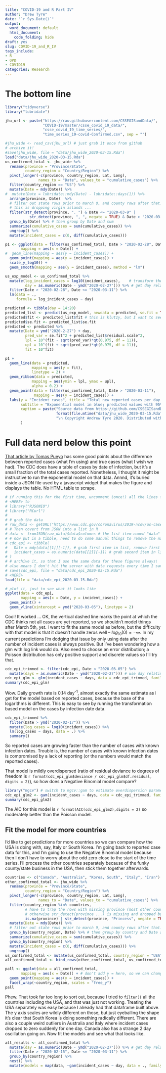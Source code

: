 ```yaml
---
title: "COVID-19 and R Part IV"
author: "Drew Tyre"
date: "`r Sys.Date()`"
output:
  word_document: default
  html_document:
    code_folding: hide
draft: yes
slug: COVID-19_and_R_IV
tags_include:
- R
- OPD
- COVID19
categories: Research
---
```



# The bottom line

```r
library("tidyverse")
library("lubridate")

jhu_url <- paste("https://raw.githubusercontent.com/CSSEGISandData/", 
                 "COVID-19/master/csse_covid_19_data/", 
                 "csse_covid_19_time_series/", 
                 "time_series_19-covid-Confirmed.csv", sep = "")

#jhu_wide <- read_csv(jhu_url) # just grab it once from github
# archive it! 
#save(jhu_wide, file = "data/jhu_wide_2020-03-15.Rda")
load("data/jhu_wide_2020-03-15.Rda")
us_confirmed_total <- jhu_wide %>% 
  rename(province = "Province/State", 
         country_region = "Country/Region") %>% 
  pivot_longer(-c(province, country_region, Lat, Long), 
               names_to = "Date", values_to = "cumulative_cases") %>% 
  filter(country_region == "US") %>% 
  mutate(Date = mdy(Date)) %>% 
#  mutate(Date = lubridate::mdy(Date) - lubridate::days(1)) %>% 
  arrange(province, Date)  %>% 
  # filter out state rows prior to march 8, and county rows after that. 
  # this is dropping virgin islands ... 
  filter(str_detect(province, ", ") & Date <= "2020-03-9" |
           str_detect(province, ", ", negate = TRUE) & Date > "2020-03-9") %>% 
  group_by(Date) %>% # then group by Date and sum
  summarize(cumulative_cases = sum(cumulative_cases)) %>% 
  ungroup() %>% 
  mutate(incident_cases = c(0, diff(cumulative_cases)))

p1 <- ggplot(data = filter(us_confirmed_total, Date > "2020-02-28", Date <= "2020-03-11"),
       mapping = aes(x = Date)) + 
#  geom_line(mapping = aes(y = incident_cases)) + 
  geom_point(mapping = aes(y = incident_cases)) + 
  scale_y_log10() + 
  geom_smooth(mapping = aes(y = incident_cases), method = "lm")

us_exp_model <- us_confirmed_total %>% 
  mutate(log_incident_cases = log10(incident_cases),    # transform the data
         day = as.numeric(Date - ymd("2020-02-27"))) %>% # get day relative to Feb 27
  filter(Date > "2020-02-28", Date <= "2020-03-11") %>% 
  lm(data = .,
     formula = log_incident_cases ~ day) 

predicted <- tibble(day = 14:20)
predicted_list <- predict(us_exp_model, newdata = predicted, se.fit = TRUE)
predicted$fit <- predicted_list$fit # this is klutzy, but I want to see the answer! 
predicted$se.fit <- predicted_list$se.fit
predicted <- predicted %>% 
  mutate(Date = ymd("2020-2-27") + day,
         pred_var = se.fit^2 + predicted_list$residual.scale^2,
         lpl = 10^(fit - sqrt(pred_var)*qt(0.975, df = 11)),
         upl = 10^(fit + sqrt(pred_var)*qt(0.975, df = 11)),
         fit = 10^fit)

p1 + 
  geom_line(data = predicted,
            mapping = aes(y = fit),
            linetype = 2) +
  geom_ribbon(data = predicted,
            mapping = aes(ymin = lpl, ymax = upl),
            alpha = 0.2) +
  geom_point(data = filter(us_confirmed_total, Date > "2020-03-11"),
             mapping = aes(y = incident_cases)) +
  labs(y = "Incident cases", title = "Total new reported cases per day in the USA",
       subtitle = "Exponential model in blue; predicted values with 95% prediction intervals with dashed line.",
       caption = paste("Source data from https://github.com/CSSEGISandData/COVID-19 downloaded ",
                       format(file.mtime("data/jhu_wide_2020-03-15.Rda"), usetz = TRUE),
                       "\n Copyright Andrew Tyre 2020. Distributed with MIT License.")
       )
```


# Full data nerd below this point

[That article by Tomas Pueyo](https://medium.com/@tomaspueyo/coronavirus-act-today-or-people-will-die-f4d3d9cd99ca)
has some good points about the difference between reported cases (what I'm using) and true cases
(what I wish we had). The CDC does have a table of cases by date of infection, but it's a 
small fraction of the total cases reported. Nonetheless, I thought it might be 
instructive to run the exponential model on that data. Annnd, it's buried inside a JSON
file used by a javascript widget that makes the figure and displays the table. No HTML table to scrape. 

```r
# if running this for the first time, uncomment (once!) all the lines from 
# <HERE> to 
# library("RJSONIO")
# library("RCurl")
# 
# # grab the data
# raw_data <- getURL("https://www.cdc.gov/coronavirus/2019-ncov/us-cases-epi-chart.json")
# # Then covert from JSON into a list in R
# data <- fromJSON(raw_data)$data$columns # the list item named "data" has what we want, in an item named columns
# # now put in a tibble, need to do some manual things to remove the name from the start of the data
# cdc_epi <- tibble(
#   Date = mdy(data[[1]][-1]), # grab first item in list, remove first element (the name)
#   incident_cases = as.numeric(data[[2]][-1]) # grab second item in list, remove first element
# )
# # archive it, so that I use the same data for these figures always!
# also means I don't hit the server with data requests every time I save the post.
# save(cdc_epi, file = "data/cdc_epi_2020-03-15.Rda")
# <HERE>
load(file = "data/cdc_epi_2020-03-15.Rda")

# plot it, just to see what it looks like
ggplot(data = cdc_epi,
       mapping = aes(x = Date, y = incident_cases)) + 
  geom_point() +
  geom_vline(xintercept = ymd("2020-03-05"), linetype = 2)
```

Cool! It worked ... OK, the vertical dashed line marks the point at which the CDC thinks
not all cases are yet reported, so we shouldn't model things after March 5th, yet.
I want to fit the same model as before, but the difficulty with that model is
that it doesn't handle zeros well -- $log_{10}(0) = -\infty$. In my 
current predictions I'm dodging that issue by only using data after
the number of incident cases is always positive. But I've been 
wondering how a glm with log link would do. Also need to choose an
error distribution; a Poisson distribution has only positive 
support and discrete values so I'll try that. 

```r
cdc_epi_trimmed <- filter(cdc_epi, Date < "2020-03-05") %>% 
  mutate(days = as.numeric(Date - ymd("2020-02-27"))) # use day relative to Feb 27, same as other model
cdc_epi_glm <- glm(incident_cases ~ days, data = cdc_epi_trimmed, family = poisson)
summary(cdc_epi_glm)
```
Wow. Daily growth rate is 0.14 day^-1^, almost exactly the same estimate as I get for the
model based on reported cases, because the base of the logarithms is different. This is 
easy to see by running the transformation based model on the cases by infection date data.
```r
cdc_epi_trimmed %>% 
  filter(Date > ymd("2020-02-17")) %>% 
  mutate(log_cases = log10(incident_cases)) %>% 
  lm(log_cases ~ days, data = .) %>% 
  summary()
```

So reported cases are growing faster than the number of cases with known infection dates. 
Trouble is, the number of cases with known infection dates is compromised by a lack of
reporting (or the numbers would match the reported cases). 

That model is mildly overdispersed
(ratio of residual deviance to degrees of freedom is 
`r format(cdc_epi_glm$deviance / cdc_epi_glm$df.residual, digits = 2)`), so
how does a Negative Binomial model compare?

```r
library("mgcv") # switch to mgcv::gam to estimate overdispersion parameter
cdc_epi_glm2 <- gam(incident_cases ~ days, data = cdc_epi_trimmed, family = nb)
summary(cdc_epi_glm2)
```

The AIC for this model is `r format(AIC(cdc_epi_glm2),digits = 2)` so moderately better than
the Poisson model. 

## Fit the model for more countries

I'd like to get predictions for more countries so we can compare how the USA is doing with, say,
Italy or South Korea. I'm going back to reported case data for this, and I'm going to use the 
Negative Binomial model because then I don't have to worry about the odd zero close to the start of the time series. I'll process the other countries separately because of the funky county/state
business in the USA, then stick them together afterwards.

```r
countries <- c("Canada", "Australia", "Korea, South", "Italy", "Iran")
other_confirmed_total <- jhu_wide %>% 
  rename(province = "Province/State", 
         country_region = "Country/Region") %>% 
  pivot_longer(-c(province, country_region, Lat, Long), 
               names_to = "Date", values_to = "cumulative_cases") %>% 
  filter(country_region %in% countries,
         # have to trap the rows with missing province (most other countries)
         # otherwise str_detect(province ...) is missing and dropped by filter()
         is.na(province) | str_detect(province, "Princess", negate = TRUE)) %>% 
  mutate(Date = mdy(Date)) %>% 
  # filter out state rows prior to march 9, and county rows after that. 
  group_by(country_region, Date) %>% # then group by country and Date and sum
  summarize(cumulative_cases = sum(cumulative_cases)) %>% 
  group_by(country_region) %>% 
  mutate(incident_cases = c(0, diff(cumulative_cases))) %>% 
  ungroup()
us_confirmed_total <- mutate(us_confirmed_total, country_region = "USA")
all_confirmed_total <- bind_rows(other_confirmed_total, us_confirmed_total)

pall <- ggplot(data = all_confirmed_total,
       mapping = aes(x = Date)) + # don't add y = here, so we can change variables later for ribbons etc
  geom_point(mapping = aes(y = incident_cases)) + 
  facet_wrap(~country_region, scales = "free_y")
pall
```

Phew. That took far too long to sort out, because I tried to `filter()` all the countries including the
USA, and that was just not working. Treating the USA separately was easy because I already
had that dataframe built above. The y axis scales are wildly different on those, but just eyeballing 
the shape it's clear that South Korea is doing something radically different. There are also a couple
weird outliers in Australia and Italy where incident cases dropped to zero suddenly for one day. Canada
also has a strange 2 day oscillation going on. Now fit the models and see what that looks like.

```r
all_results <- all_confirmed_total %>%
  mutate(day = as.numeric(Date - ymd("2020-02-27"))) %>% # get day relative to Feb 27
  filter(Date > "2020-02-15", Date <= "2020-03-11") %>% 
  group_by(country_region) %>% 
  nest() %>% 
  mutate(models = map(data, ~gam(incident_cases ~ day, data = ., family = nb)))

```


[^1]: Code not shown in the post can be found [on Github](https://raw.githubusercontent.com/rbind/cheap_shots/master/content/post/covid-19_in_R_II.Rmd).